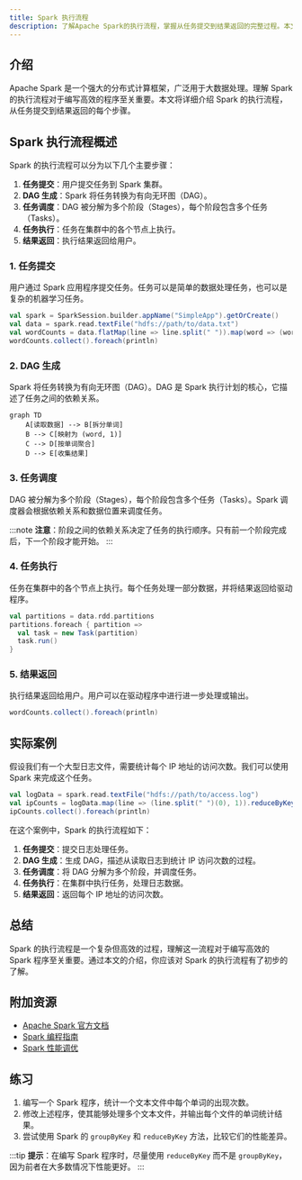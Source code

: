 ```yaml
---
title: Spark 执行流程
description: 了解Apache Spark的执行流程，掌握从任务提交到结果返回的完整过程。本文适合初学者，包含清晰的解释、代码示例和实际案例。
---
```


## 介绍

Apache Spark 是一个强大的分布式计算框架，广泛用于大数据处理。理解 Spark 的执行流程对于编写高效的程序至关重要。本文将详细介绍 Spark 的执行流程，从任务提交到结果返回的每个步骤。

## Spark 执行流程概述

Spark 的执行流程可以分为以下几个主要步骤：

1. **任务提交**：用户提交任务到 Spark 集群。
2. **DAG 生成**：Spark 将任务转换为有向无环图（DAG）。
3. **任务调度**：DAG 被分解为多个阶段（Stages），每个阶段包含多个任务（Tasks）。
4. **任务执行**：任务在集群中的各个节点上执行。
5. **结果返回**：执行结果返回给用户。

### 1. 任务提交

用户通过 Spark 应用程序提交任务。任务可以是简单的数据处理任务，也可以是复杂的机器学习任务。

```scala
val spark = SparkSession.builder.appName("SimpleApp").getOrCreate()
val data = spark.read.textFile("hdfs://path/to/data.txt")
val wordCounts = data.flatMap(line => line.split(" ")).map(word => (word, 1)).reduceByKey(_ + _)
wordCounts.collect().foreach(println)
```

### 2. DAG 生成

Spark 将任务转换为有向无环图（DAG）。DAG 是 Spark 执行计划的核心，它描述了任务之间的依赖关系。

```mermaid
graph TD
    A[读取数据] --> B[拆分单词]
    B --> C[映射为 (word, 1)]
    C --> D[按单词聚合]
    D --> E[收集结果]
```

### 3. 任务调度

DAG 被分解为多个阶段（Stages），每个阶段包含多个任务（Tasks）。Spark 调度器会根据依赖关系和数据位置来调度任务。

:::note
**注意**：阶段之间的依赖关系决定了任务的执行顺序。只有前一个阶段完成后，下一个阶段才能开始。
:::

### 4. 任务执行

任务在集群中的各个节点上执行。每个任务处理一部分数据，并将结果返回给驱动程序。

```scala
val partitions = data.rdd.partitions
partitions.foreach { partition =>
  val task = new Task(partition)
  task.run()
}
```

### 5. 结果返回

执行结果返回给用户。用户可以在驱动程序中进行进一步处理或输出。

```scala
wordCounts.collect().foreach(println)
```

## 实际案例

假设我们有一个大型日志文件，需要统计每个 IP 地址的访问次数。我们可以使用 Spark 来完成这个任务。

```scala
val logData = spark.read.textFile("hdfs://path/to/access.log")
val ipCounts = logData.map(line => (line.split(" ")(0), 1)).reduceByKey(_ + _)
ipCounts.collect().foreach(println)
```

在这个案例中，Spark 的执行流程如下：

1. **任务提交**：提交日志处理任务。
2. **DAG 生成**：生成 DAG，描述从读取日志到统计 IP 访问次数的过程。
3. **任务调度**：将 DAG 分解为多个阶段，并调度任务。
4. **任务执行**：在集群中执行任务，处理日志数据。
5. **结果返回**：返回每个 IP 地址的访问次数。

## 总结

Spark 的执行流程是一个复杂但高效的过程，理解这一流程对于编写高效的 Spark 程序至关重要。通过本文的介绍，你应该对 Spark 的执行流程有了初步的了解。

## 附加资源

- [Apache Spark 官方文档](https://spark.apache.org/docs/latest/)
- [Spark 编程指南](https://spark.apache.org/docs/latest/rdd-programming-guide.html)
- [Spark 性能调优](https://spark.apache.org/docs/latest/tuning.html)

## 练习

1. 编写一个 Spark 程序，统计一个文本文件中每个单词的出现次数。
2. 修改上述程序，使其能够处理多个文本文件，并输出每个文件的单词统计结果。
3. 尝试使用 Spark 的 `groupByKey` 和 `reduceByKey` 方法，比较它们的性能差异。

:::tip
**提示**：在编写 Spark 程序时，尽量使用 `reduceByKey` 而不是 `groupByKey`，因为前者在大多数情况下性能更好。
:::